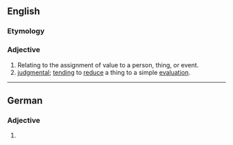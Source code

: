 {{also|évaluative}}

==English==

===Etymology===
{{suffix|evaluate|ive|lang=en}}

===Adjective===
{{en-adj}}

# Relating to the assignment of value to a person, thing, or event.
# [[judgmental]]; [[tending]] to [[reduce]] a thing to a simple [[evaluation]].

----

==German==

===Adjective===
{{head|de|adjective form}}

# {{inflected form of|evaluativ|lang=de}}
{{rfc-auto}}